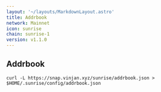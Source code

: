 ```yaml
---
layout: '~/layouts/MarkdownLayout.astro'
title: Addrbook
network: Mainnet
icon: sunrise
chain: sunrise-1
version: v1.1.0
---
```

## Addrbook

```
curl -L https://snap.vinjan.xyz/sunrise/addrbook.json > $HOME/.sunrise/config/addrbook.json
```
